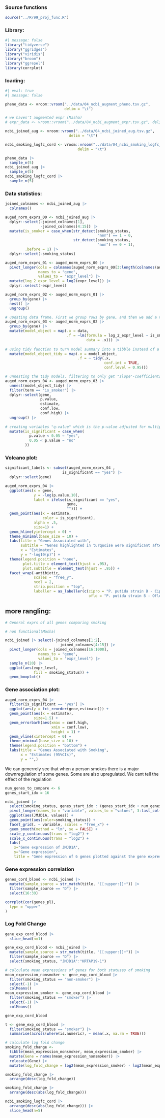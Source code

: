 ### Source functions

```r
source("../R/99_proj_func.R")
```

### Library:

```r
#| message: false
library("tidyverse")
library("ggridges")
library("viridis")
library("broom")
library("ggrepel")
library(corrplot)
```

### loading:

```r
#| eval: true
#| message: false

pheno_data <- vroom::vroom("../data/04_ncbi_augment_pheno.tsv.gz",
                           delim = "\t")

# we haven't augmented expr (Masha)
# expr_data <- vroom::vroom("../data/04_ncbi_augment_expr.tsv.gz", delim = "\t")

ncbi_joined_aug <- vroom::vroom("../data/04_ncbi_joined_aug.tsv.gz",
                             delim = "\t")

ncbi_smoking_logfc_cord <- vroom::vroom("../data/04_ncbi_smoking_logfc_cord.tsv.gz",
                                 delim = "\t")

pheno_data |> 
  sample_n(5)
ncbi_joined_aug |> 
  sample_n(5)
ncbi_smoking_logfc_cord |> 
  sample_n(5)
```

### Data statistics:

```r

joined_colnames <- ncbi_joined_aug |> 
  colnames()

auged_norm_exprs_00 <- ncbi_joined_aug |> 
  dplyr::select(-joined_colnames[1],
                -joined_colnames[4:15]) |>
  mutate(is_smoker = case_when(str_detect(smoking_status, 
                                          "non") == 1 ~ 0,
                               str_detect(smoking_status, 
                                          "non") == 0 ~ 1),
         .before = 1) |>
  dplyr::select(-smoking_status)

auged_norm_exprs_01 <- auged_norm_exprs_00 |>
  pivot_longer(cols = colnames(auged_norm_exprs_00[3:length(colnames(auged_norm_exprs_00))]),
               names_to = "gene",
               values_to = "expr_level") |>
  mutate(log_2_expr_level = log2(expr_level)) |>
  dplyr::select(-expr_level)

auged_norm_exprs_02 <- auged_norm_exprs_01 |>
  group_by(gene) |>
  nest() |>
  ungroup()

# updating data frame. First we group rows by gene, and then we add a variable containing model fitted to expression level against early_metastasis variable
auged_norm_exprs_03 <- auged_norm_exprs_02 |>
  group_by(gene) |>
  mutate(model_object = map(.x = data,
                            .f = ~lm(formula = log_2_expr_level ~ is_smoker,
                                     data = .x))) |>
  
# using tidy function to turn model summary into a tibble instead of a list  
  mutate(model_object_tidy = map(.x = model_object,
                                 .f = ~ tidy(.x,
                                             conf.int = TRUE,
                                             conf.level = 0.95)))

# unnesting the tidy models, filtering to only get "slope"-coefficients for models and selecting desired variables
auged_norm_exprs_04 <- auged_norm_exprs_03 |>
  unnest(model_object_tidy) |>
  filter(term == "is_smoker") |>
  dplyr::select(gene, 
                p.value, 
                estimate, 
                conf.low, 
                conf.high) |>
  ungroup() |>
  
# creating variables "q-value" which is the p-value adjusted for multiple comparisons and "is_significant" which indicates whether observations are statistically significant when using a level of significance of 0.0
  mutate(is_significant = case_when(
           p.value < 0.05 ~ "yes",
           0.05 < p.value ~ "no"
         ))
```


### Volcano plot:

```r
significant_labels <- subset(auged_norm_exprs_04 , 
                          is_significant == "yes") |>
  dplyr::select(gene)

auged_norm_exprs_04 |>
  ggplot(aes(x = gene,
             y = -log(p.value,10),
             label = ifelse(is_significant == "yes", 
                            gene, 
                            ""))) + 
  geom_point(aes(x = estimate, 
                 color = is_significant),
             alpha = .5,
             size=1) +
  geom_hline(yintercept = 0) +
  theme_minimal(base_size = 10) +
  labs(title = "Genes Associated with",
       subtitle = "Genes highlighted in turquoise were significant after multiple testing correction",
       x = "Estimates",
       y = "-log10(p)") +
  theme(legend.position = "none",
        plot.title = element_text(hjust = .95),
        plot.subtitle = element_text(hjust = .95)) +
  facet_wrap(~antibiotic, 
             scales = "free_y", 
             ncol = 2,
             strip.position = "top",
             labeller = as_labeller(c(cipro = "P. putida strain B - Ciprofloxacin", 
                                      oflo = "P. putida strain B - Ofloxacin")))
```

## more rangling:

```r

# General exprs of all genes comparing smoking

# non functional(Masha)

ncbi_joined |> select(-joined_colnames[1:2],
                        -joined_colnames[4:15]) |>
  pivot_longer(cols = joined_colnames[16:1000],
               names_to = "gene",
               values_to = "expr_level") |>
  sample_n(20) |>
  ggplot(aes(expr_level, 
             fill = smoking_status)) +
  geom_boxplot()
```

### Gene association plot:

```r

auged_norm_exprs_04 |>
  filter(is_significant == "yes") |>
  ggplot(aes(y = fct_reorder(gene,estimate))) + 
  geom_point(aes(x = estimate), 
             size=1.5) +
  geom_errorbarh(aes(xmax = conf.high,
                     xmin = conf.low),
                     height = 1) +
  geom_vline(xintercept = 0) +
  theme_minimal(base_size = 10) +
  theme(legend.position = "bottom") +
  labs(title = "Genes Associated with Smoking",
       x = "Estimates (95%CIs)",
       y = "",)
```

We can generrely see that when a person smokes there is a major downregulation of some genes. Some are also upregulated. We cant tell the effect of the regulation

```r
num_genes_to_compare <- 6
genes_start_idx = 16

ncbi_joined |>
  select(smoking_status, genes_start_idx : (genes_start_idx + num_genes_to_compare)) |> 
  pivot_longer(names_to = "variable", values_to = "values", 3:last_col()) |> 
  ggplot(aes(JMJD1A, values)) + 
  geom_point(aes(color=smoking_status)) + 
  facet_grid(. ~ variable, scales = "free_x") + 
  geom_smooth(method = "lm", se = FALSE) + 
  scale_y_continuous(trans = "log2") + 
  scale_x_continuous(trans = "log2") +
  labs(
    x="Gene expression of JMJD1A",
    y="Gene expression",
    title = "Gene expression of 6 genes plotted against the gene expression of gene JMJD1A")
```

### Gene expression correlation

```r

genes_cord_blood <- ncbi_joined |> 
  mutate(sample_source = str_match(title, "[[:upper:]]+")) |>
  filter(sample_source == "D") |> 
  select(16:30)

corrplot(cor(genes_pl),
  type = "upper"
)
```

### Log Fold Change

```r

gene_exp_cord_blood |> 
  slice_head(n=1)

gene_exp_cord_blood <- ncbi_joined |> 
  mutate(sample_source = str_match(title, "[[:upper:]]+")) |>
  filter(sample_source == "D") |> 
  select(smoking_status, "JMJD1A":"KRTAP19-1")

# calculate mean expressions of genes for both statuses of smoking
mean_expression_nonsmoker <- gene_exp_cord_blood |>
  filter(smoking_status == "non-smoker") |> 
  select(-1) |> 
  colMeans()
mean_expression_smoker <- gene_exp_cord_blood |>
  filter(smoking_status == "smoker") |> 
  select(-1) |> 
  colMeans()

gene_exp_cord_blood

t <- gene_exp_cord_blood |>
  filter(smoking_status == "smoker") |> 
  summarise(across(where(is.numeric), ~ mean(.x, na.rm = TRUE)))

# calculate log fold change
smoking_fold_change <-
  tibble(mean_expression_nonsmoker, mean_expression_smoker) |>  
  mutate(Gene = names(mean_expression_nonsmoker)) |> 
  relocate(Gene) |> 
  mutate(log_fold_change = log2(mean_expression_smoker) - log2(mean_expression_nonsmoker))

smoking_fold_change |>
  arrange(desc(log_fold_change))
```

```r
smoking_fold_change |> 
  arrange(desc(abs(log_fold_change)))

ncbi_smoking_logfc_cord |> 
  arrange(desc(abs(log_fold_change))) |> 
  slice_head(n=5)
```
